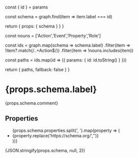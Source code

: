 

  const { id } = params

  const schema = graph.find(item => item.label === id)

  return {
    props: {
      schema
    }
  }
}


  const nouns = ['Action','Event','Property','Role']

  const ids = graph.map(schema => schema.label)
                     .filter(item => !item?.match(/..+Action$/))
                     .filter(item => !nouns.includes(item))   

  const paths = ids.map(id => ({ params: { id: id.toString() } }))

  return {
    paths,
    fallback: false
  }
}


# {props.schema.label}

{props.schema.comment}

## Properties

<ul>
{props.schema.properties.split(', ').map(property => (
  <li>
    <Link href={`/Properties/${property.replace('https://schema.org/','')}`}>{property.replace('https://schema.org/','')}</Link>
  </li>
))}
</ul>

{JSON.stringify(props.schema, null, 2)}

